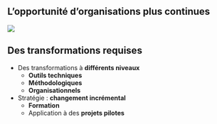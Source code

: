 ## L'opportunité d'organisations plus continues

![](../img/mlops_lifecycle_complete.png){fig-align="center"}

## Des transformations requises

- Des transformations à [**différents niveaux**]{.orange}
    - [**Outils techniques**]{.blue2}
    - [**Méthodologiques**]{.blue2}
    - [**Organisationnels**]{.blue2}

- Stratégie : [**changement incrémental**]{.orange}
    - [**Formation**]{.blue2}
    - Application à des [**projets pilotes**]{.blue2}
